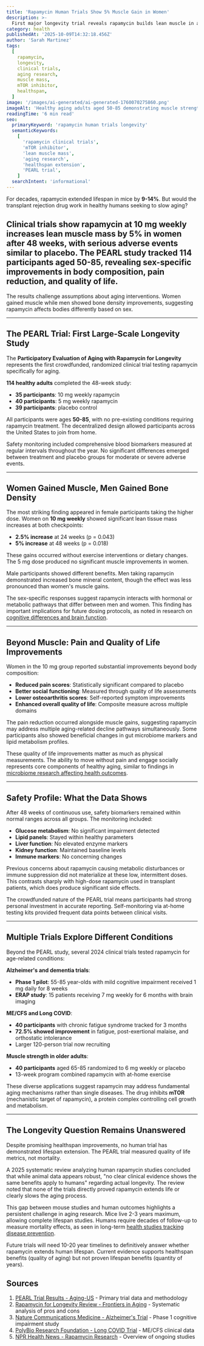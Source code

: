 ```yaml
---
title: 'Rapamycin Human Trials Show 5% Muscle Gain in Women'
description: >-
  First major longevity trial reveals rapamycin builds lean muscle in aging women while staying safe. The PEARL study tracked 114 people for 48 weeks with surprising results.
category: health
publishedAt: '2025-10-09T14:32:18.456Z'
author: 'Sarah Martinez'
tags:
  [
    rapamycin,
    longevity,
    clinical trials,
    aging research,
    muscle mass,
    mTOR inhibitor,
    healthspan,
  ]
image: '/images/ai-generated/ai-generated-1760070275860.png'
imageAlt: 'Healthy aging adults aged 50-85 demonstrating muscle strength and bone health improvements from rapamycin clinical trial'
readingTime: '6 min read'
seo:
  primaryKeyword: 'rapamycin human trials longevity'
  semanticKeywords:
    [
      'rapamycin clinical trials',
      'mTOR inhibitor',
      'lean muscle mass',
      'aging research',
      'healthspan extension',
      'PEARL trial',
    ]
  searchIntent: 'informational'
---
```


For decades, rapamycin extended lifespan in mice by **9-14%**. But would the transplant rejection drug work in healthy humans seeking to slow aging?

## Clinical trials show rapamycin at **10 mg weekly** increases lean muscle mass by **5%** in women after 48 weeks, with serious adverse events similar to placebo. The PEARL study tracked **114 participants** aged 50-85, revealing sex-specific improvements in body composition, pain reduction, and quality of life.

The results challenge assumptions about aging interventions. Women gained muscle while men showed bone density improvements, suggesting rapamycin affects bodies differently based on sex.

---

## The PEARL Trial: First Large-Scale Longevity Study

The **Participatory Evaluation of Aging with Rapamycin for Longevity** represents the first crowdfunded, randomized clinical trial testing rapamycin specifically for aging.

**114 healthy adults** completed the 48-week study:

- **35 participants**: 10 mg weekly rapamycin
- **40 participants**: 5 mg weekly rapamycin
- **39 participants**: placebo control

All participants were ages **50-85**, with no pre-existing conditions requiring rapamycin treatment. The decentralized design allowed participants across the United States to join from home.

Safety monitoring included comprehensive blood biomarkers measured at regular intervals throughout the year. No significant differences emerged between treatment and placebo groups for moderate or severe adverse events.

---

## Women Gained Muscle, Men Gained Bone Density

The most striking finding appeared in female participants taking the higher dose. Women on **10 mg weekly** showed significant lean tissue mass increases at both checkpoints:

- **2.5% increase** at 24 weeks (p = 0.043)
- **5% increase** at 48 weeks (p = 0.018)

These gains occurred without exercise interventions or dietary changes. The 5 mg dose produced no significant muscle improvements in women.

Male participants showed different benefits. Men taking rapamycin demonstrated increased bone mineral content, though the effect was less pronounced than women's muscle gains.

The sex-specific responses suggest rapamycin interacts with hormonal or metabolic pathways that differ between men and women. This finding has important implications for future dosing protocols, as noted in research on [cognitive differences and brain function](/psychology/gratitude-neuroscience-mental-health).

---

## Beyond Muscle: Pain and Quality of Life Improvements

Women in the 10 mg group reported substantial improvements beyond body composition:

- **Reduced pain scores**: Statistically significant compared to placebo
- **Better social functioning**: Measured through quality of life assessments
- **Lower osteoarthritis scores**: Self-reported symptom improvements
- **Enhanced overall quality of life**: Composite measure across multiple domains

The pain reduction occurred alongside muscle gains, suggesting rapamycin may address multiple aging-related decline pathways simultaneously. Some participants also showed beneficial changes in gut microbiome markers and lipid metabolism profiles.

These quality of life improvements matter as much as physical measurements. The ability to move without pain and engage socially represents core components of healthy aging, similar to findings in [microbiome research affecting health outcomes](/health/how-microbiome-therapy-reverses-conditions-doctors-thought-permanent).

---

## Safety Profile: What the Data Shows

After 48 weeks of continuous use, safety biomarkers remained within normal ranges across all groups. The monitoring included:

- **Glucose metabolism**: No significant impairment detected
- **Lipid panels**: Stayed within healthy parameters
- **Liver function**: No elevated enzyme markers
- **Kidney function**: Maintained baseline levels
- **Immune markers**: No concerning changes

Previous concerns about rapamycin causing metabolic disturbances or immune suppression did not materialize at these low, intermittent doses. This contrasts sharply with high-dose rapamycin used in transplant patients, which does produce significant side effects.

The crowdfunded nature of the PEARL trial means participants had strong personal investment in accurate reporting. Self-monitoring via at-home testing kits provided frequent data points between clinical visits.

---

## Multiple Trials Explore Different Conditions

Beyond the PEARL study, several 2024 clinical trials tested rapamycin for age-related conditions:

**Alzheimer's and dementia trials**:

- **Phase 1 pilot**: 55-85 year-olds with mild cognitive impairment received 1 mg daily for 8 weeks
- **ERAP study**: 15 patients receiving 7 mg weekly for 6 months with brain imaging

**ME/CFS and Long COVID**:

- **40 participants** with chronic fatigue syndrome tracked for 3 months
- **72.5% showed improvement** in fatigue, post-exertional malaise, and orthostatic intolerance
- Larger 120-person trial now recruiting

**Muscle strength in older adults**:

- **40 participants** aged 65-85 randomized to 6 mg weekly or placebo
- 13-week program combined rapamycin with at-home exercise

These diverse applications suggest rapamycin may address fundamental aging mechanisms rather than single diseases. The drug inhibits **mTOR** (mechanistic target of rapamycin), a protein complex controlling cell growth and metabolism.

---

## The Longevity Question Remains Unanswered

Despite promising healthspan improvements, no human trial has demonstrated lifespan extension. The PEARL trial measured quality of life metrics, not mortality.

A 2025 systematic review analyzing human rapamycin studies concluded that while animal data appears robust, "no clear clinical evidence shows the same benefits apply to humans" regarding actual longevity. The review noted that none of the trials directly proved rapamycin extends life or clearly slows the aging process.

This gap between mouse studies and human outcomes highlights a persistent challenge in aging research. Mice live 2-3 years maximum, allowing complete lifespan studies. Humans require decades of follow-up to measure mortality effects, as seen in long-term [health studies tracking disease prevention](/health/ai-liquid-biopsy-cancer-detection-breakthrough).

Future trials will need 10-20 year timelines to definitively answer whether rapamycin extends human lifespan. Current evidence supports healthspan benefits (quality of aging) but not proven lifespan benefits (quantity of years).

## Sources

1. [PEARL Trial Results - Aging-US](https://www.aging-us.com/article/206235/text) - Primary trial data and methodology
2. [Rapamycin for Longevity Review - Frontiers in Aging](https://www.frontiersin.org/journals/aging/articles/10.3389/fragi.2025.1628187/full) - Systematic analysis of pros and cons
3. [Nature Communications Medicine - Alzheimer's Trial](https://www.nature.com/articles/s43856-025-00904-9) - Phase 1 cognitive impairment study
4. [PolyBio Research Foundation - Long COVID Trial](https://polybio.org/projects/long-covid-low-dose-rapamycin-clinical-trial/) - ME/CFS clinical data
5. [NPR Health News - Rapamycin Research](https://www.npr.org/2024/07/02/nx-s1-5008777-e1/rapamycin-is-being-studied-to-see-if-it-can-slow-down-age-related-diseases-in-humans) - Overview of ongoing studies

